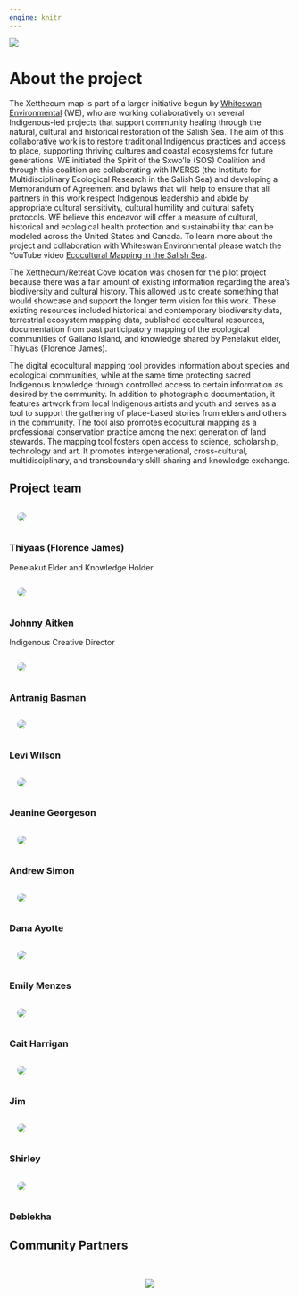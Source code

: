 ```yaml
---
engine: knitr
---
```


::: {.column-screen}
![](files/banner_about.png)
:::

# About the project 

The Xetthecum map is part of a larger initiative begun by [Whiteswan Environmental](https://www.whiteswanenvironmental.org/digital-ecocultural-mapping.html) (WE), who are working collaboratively on several Indigenous-led projects that support community healing through the natural, cultural and historical restoration of the Salish Sea. The aim of this collaborative work is to restore traditional Indigenous practices and access to place, supporting thriving cultures and coastal ecosystems for future generations. WE initiated the Spirit of the Sxwo’le (SOS) Coalition and through this coalition are collaborating with IMERSS (the Institute for Multidisciplinary Ecological Research in the Salish Sea) and developing a Memorandum of Agreement and bylaws that will help to ensure that all partners in this work respect Indigenous leadership and abide by appropriate cultural sensitivity, cultural humility and cultural safety protocols. WE believe this endeavor will offer a measure of cultural, historical and ecological health protection and sustainability that can be modeled across the United States and Canada. To learn more about the project and collaboration with Whiteswan Environmental please watch the YouTube video [Ecocultural Mapping in the Salish Sea](https://www.youtube.com/watch?v=0v84S7DeORU). 

The Xetthecum/Retreat Cove location was chosen for the pilot project because there was a fair amount of existing information regarding the area’s biodiversity and cultural history. This allowed us to create something that would showcase and support the longer term vision for this work. These existing resources included historical and contemporary biodiversity data, terrestrial ecosystem mapping data, published ecocultural resources, documentation from past participatory mapping of the ecological communities of Galiano Island, and knowledge shared by Penelakut elder, Thiyuas (Florence James). 

The digital ecocultural mapping tool provides information about species and ecological communities, while at the same time protecting sacred Indigenous knowledge through controlled access to certain information as desired by the community. In addition to photographic documentation, it features artwork from local Indigenous artists and youth and serves as a tool to support the gathering of place-based stories from elders and others in the community. The tool also promotes ecocultural mapping as a professional conservation practice among the next generation of land stewards. The mapping tool fosters open access to science, scholarship, technology and art. It promotes intergenerational, cross-cultural, multidisciplinary, and transboundary skill-sharing and knowledge exchange. 



## Project team

:::{.column-body .blurb-container}
:::{.blurb-half-column style="width: 30%"}
![](files/florence.png){style="padding:1em; border-radius: 50%; max-height: 200px"}
:::
:::{.blurb-half-column style="width=70%"}
### Thiyaas (Florence James)
Penelakut Elder and Knowledge Holder
:::
:::

:::{.column-body .blurb-container}
:::{.blurb-half-column style="width: 30%"}
![](files/johnny.png){style="padding:1em; border-radius: 50%; max-height: 200px"}
:::
:::{.blurb-half-column style="width=70%"}
### Johnny Aitken
Indigenous Creative Director
:::
:::

:::{.column-body .blurb-container}
:::{.blurb-half-column style="width: 30%"}
![](files/antranig.png){style="padding:1em; border-radius: 50%; max-height: 200px"}
:::
:::{.blurb-half-column style="width=70%"}
### Antranig Basman
:::
:::

:::{.column-body .blurb-container}
:::{.blurb-half-column style="width: 30%"}
![](files/levi.png){style="padding:1em; border-radius: 50%; max-height: 200px"}
:::
:::{.blurb-half-column style="width=70%"}
### Levi Wilson 
:::
:::


:::{.column-body .blurb-container}
:::{.blurb-half-column style="width: 30%"}
![](files/jeanine.png){style="padding:1em; border-radius: 50%; max-height: 200px"}
:::
:::{.blurb-half-column style="width=70%"}
### Jeanine Georgeson
:::
:::


:::{.column-body .blurb-container}
:::{.blurb-half-column style="width: 30%"}
![](files/andrew.png){style="padding:1em; border-radius: 50%; max-height: 200px"}
:::
:::{.blurb-half-column style="width=70%"}
### Andrew Simon
:::
:::


:::{.column-body .blurb-container}
:::{.blurb-half-column style="width: 30%"}
![](files/dana.png){style="padding:1em; border-radius: 50%; max-height: 200px"}
:::
:::{.blurb-half-column style="width=70%"}
### Dana Ayotte
:::
:::

:::{.column-body .blurb-container}
:::{.blurb-half-column style="width: 30%"}
![](files/emily.png){style="padding:1em; border-radius: 50%; max-height: 200px"}
:::
:::{.blurb-half-column style="width=70%"}
### Emily Menzes
:::
:::

:::{.column-body .blurb-container}
:::{.blurb-half-column style="width: 30%"}
![](files/cait.jpg){style="padding:1em; border-radius: 50%; max-height: 200px"}
:::
:::{.blurb-half-column style="width=70%"}
### Cait Harrigan
:::
:::

:::{.column-body .blurb-container}
:::{.blurb-half-column style="width: 30%"}
![](files/team_member.png){style="padding:1em; border-radius: 50%; max-height: 200px"}
:::
:::{.blurb-half-column style="width=70%"}
### Jim 
:::
:::

:::{.column-body .blurb-container}
:::{.blurb-half-column style="width: 30%"}
![](files/team_member.png){style="padding:1em; border-radius: 50%; max-height: 200px"}
:::
:::{.blurb-half-column style="width=70%"}
### Shirley
:::
:::


:::{.column-body .blurb-container}
:::{.blurb-half-column style="width: 30%"}
![](files/team_member.png){style="padding:1em; border-radius: 50%; max-height: 200px"}
:::
:::{.blurb-half-column style="width=70%"}
### Deblekha 
:::
:::


## Community Partners


<br>

::: {.column-page}
<center>
![](files/icon_array.png)
</center>
:::

